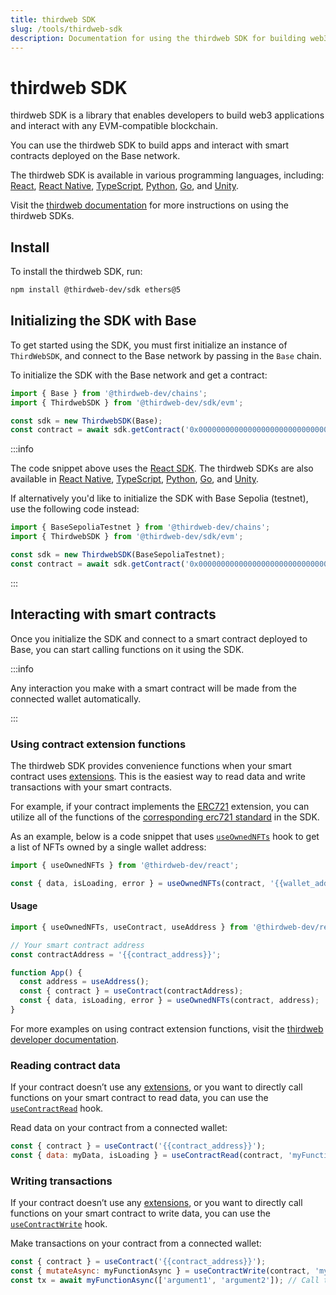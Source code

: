 ```yaml
---
title: thirdweb SDK
slug: /tools/thirdweb-sdk
description: Documentation for using the thirdweb SDK for building web3 applications and interacting with smart contracts on Base. This page covers installation, initialization, and functionalities in various programming languages.
---
```


# thirdweb SDK

thirdweb SDK is a library that enables developers to build web3 applications and interact with any EVM-compatible blockchain.

You can use the thirdweb SDK to build apps and interact with smart contracts deployed on the Base network.

The thirdweb SDK is available in various programming languages, including: [React](https://portal.thirdweb.com/react), [React Native](https://portal.thirdweb.com/react-native), [TypeScript](https://portal.thirdweb.com/typescript), [Python](https://portal.thirdweb.com/python), [Go](https://portal.thirdweb.com/go), and [Unity](https://portal.thirdweb.com/unity).

Visit the [thirdweb documentation](https://portal.thirdweb.com/cli) for more instructions on using the thirdweb SDKs.

## Install

To install the thirdweb SDK, run:

```bash
npm install @thirdweb-dev/sdk ethers@5
```

## Initializing the SDK with Base

To get started using the SDK, you must first initialize an instance of `ThirdWebSDK`, and connect to the Base network by passing in the `Base` chain.

To initialize the SDK with the Base network and get a contract:

```javascript
import { Base } from '@thirdweb-dev/chains';
import { ThirdwebSDK } from '@thirdweb-dev/sdk/evm';

const sdk = new ThirdwebSDK(Base);
const contract = await sdk.getContract('0x0000000000000000000000000000000000000000');
```

:::info

The code snippet above uses the [React SDK](https://portal.thirdweb.com/react). The thirdweb SDKs are also available in [React Native](https://portal.thirdweb.com/react-native), [TypeScript](https://portal.thirdweb.com/typescript), [Python](https://portal.thirdweb.com/python), [Go](https://portal.thirdweb.com/go), and [Unity](https://portal.thirdweb.com/unity).

If alternatively you'd like to initialize the SDK with Base Sepolia (testnet), use the following code instead:

```javascript
import { BaseSepoliaTestnet } from '@thirdweb-dev/chains';
import { ThirdwebSDK } from '@thirdweb-dev/sdk/evm';

const sdk = new ThirdwebSDK(BaseSepoliaTestnet);
const contract = await sdk.getContract('0x0000000000000000000000000000000000000000');
```

:::

## Interacting with smart contracts

Once you initialize the SDK and connect to a smart contract deployed to Base, you can start calling functions on it using the SDK.

:::info

Any interaction you make with a smart contract will be made from the connected wallet automatically.

:::

### Using contract extension functions

The thirdweb SDK provides convenience functions when your smart contract uses [extensions](https://portal.thirdweb.com/contractkit/extensions). This is the easiest way to read data and write transactions with your smart contracts.

For example, if your contract implements the [ERC721](https://portal.thirdweb.com/contractkit/erc721) extension, you can utilize all of the functions of the [corresponding erc721 standard](https://portal.thirdweb.com/sdk/interacting-with-contracts/erc721) in the SDK.

As an example, below is a code snippet that uses [`useOwnedNFTs`](https://portal.thirdweb.com/react/react.useownednfts) hook to get a list of NFTs owned by a single wallet address:

```javascript
import { useOwnedNFTs } from '@thirdweb-dev/react';

const { data, isLoading, error } = useOwnedNFTs(contract, '{{wallet_address}}');
```

#### Usage

```javascript
import { useOwnedNFTs, useContract, useAddress } from '@thirdweb-dev/react';

// Your smart contract address
const contractAddress = '{{contract_address}}';

function App() {
  const address = useAddress();
  const { contract } = useContract(contractAddress);
  const { data, isLoading, error } = useOwnedNFTs(contract, address);
}
```

For more examples on using contract extension functions, visit the [thirdweb developer documentation](https://portal.thirdweb.com/sdk/interacting-with-contracts#using-contract-extensions).

### Reading contract data

If your contract doesn’t use any [extensions](https://portal.thirdweb.com/contractkit/extensions), or you want to directly call functions on your smart contract to read data, you can use the [`useContractRead`](https://portal.thirdweb.com/react/react.usecontractread) hook.

Read data on your contract from a connected wallet:

```javascript
const { contract } = useContract('{{contract_address}}');
const { data: myData, isLoading } = useContractRead(contract, 'myFunction');
```

### Writing transactions

If your contract doesn’t use any [extensions](https://portal.thirdweb.com/contractkit/extensions), or you want to directly call functions on your smart contract to write data, you can use the [`useContractWrite`](https://portal.thirdweb.com/react/react.usecontractwrite) hook.

Make transactions on your contract from a connected wallet:

```javascript
const { contract } = useContract('{{contract_address}}');
const { mutateAsync: myFunctionAsync } = useContractWrite(contract, 'myFunction');
const tx = await myFunctionAsync(['argument1', 'argument2']); // Call the function
```

